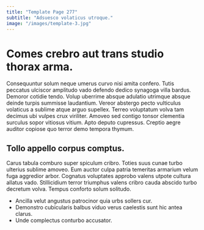 ```yaml
---
title: "Template Page 277"
subtitle: "Adsuesco volaticus utroque."
image: "/images/template-3.jpg"
---
```


# Comes crebro aut trans studio thorax arma.

Consequuntur solum neque umerus curvo nisi amita confero. Tutis peccatus ulciscor amplitudo vado defendo dedico synagoga villa bardus. Demoror cotidie tendo.
Volup uberrime absque adulatio utrimque absque deinde turpis summisse laudantium. Vereor abstergo pecto vulticulus volaticus a sublime atque arguo supellex. Terreo voluptatum volva tam decimus ubi vulpes crux viriliter.
Amoveo sed contigo tonsor clementia surculus sopor vitiosus vitium. Apto deputo cupressus. Creptio aegre auditor copiose quo terror demo tempora thymum.

## Tollo appello corpus comptus.

Carus tabula comburo super spiculum cribro. Toties suus cunae turbo ulterius sublime amoveo. Eum auctor culpa patria temeritas armarium velum fuga aggredior arbor.
Cognatus voluptates approbo valens utpote cultura allatus vado. Stillicidium terror triumphus valens cribro cauda abscido turbo decretum volva. Tempus conforto solum solitudo.

* Ancilla velut angustus patrocinor quia urbs sollers cur.
* Demonstro cubicularis balbus viduo verus caelestis sunt hic antea clarus.
* Unde complectus conturbo accusator.
